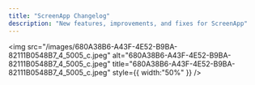 ```yaml
---
title: "ScreenApp Changelog"
description: "New features, improvements, and fixes for ScreenApp"
---
```


<img
  src="/images/680A38B6-A43F-4E52-B9BA-82111B0548B7_4_5005_c.jpeg"
  alt="680A38B6-A43F-4E52-B9BA-82111B0548B7_4_5005_c.jpeg"
  title="680A38B6-A43F-4E52-B9BA-82111B0548B7_4_5005_c.jpeg"
  style={{ width:"50%" }}
/>